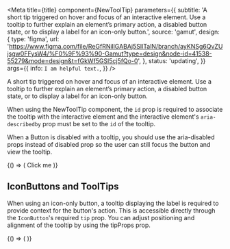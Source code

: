 


<Meta
  title={title}
  component={NewToolTip}
  parameters={{
    subtitle:
      'A short tip triggered on hover and focus of an interactive element. Use a tooltip to further explain an element’s primary action, a disabled button state, or to display a label for an icon-only button.',
    source: 'gamut',
    design: {
      type: 'figma',
      url:
        'https://www.figma.com/file/ReGfRNillGABAj5SlITalN/branch/ayKNSg6QvZUjsgw0FFysW4/%F0%9F%93%90-Gamut?type=design&node-id=41538-55279&mode=design&t=fGkWf5GSl5cj5fQo-0',
    },
    status: 'updating',
  }}
  args={{
    info: `I am helpful text.`,
  }}
/>


A short tip triggered on hover and focus of an interactive element. Use a tooltip to further explain an element’s primary action, a disabled button state, or to display a label for an icon-only button.

When using the NewToolTip component, the `id` prop is required to associate the tooltip with the interactive element and the interactive element's `aria-describedby` prop must be set to the `id` of the tooltip.

When a Button is disabled with a tooltip, you should use the aria-disabled props instead of disabled prop so the user can still focus the button and view the tooltip.

<Canvas>
  <Story name="NewToolTip">
    {() => (
      <FlexBox center py={64} m={24}>
      <NewToolTip id="fill-id" info="s">
        <FillButton aria-describedby="fill-id" aria-disabled icon={SparkleIcon}>Click me</FillButton>
        </NewToolTip>
        </FlexBox>
          )}
  </Story>
</Canvas>

<PropsTable story="NewToolTip" />

## IconButtons and ToolTips

When using an icon-only button, a tooltip displaying the label is required to provide context for the button's action. This is accessible directly through the `IconButton`'s required `tip` prop. You can adjust positioning and alignment of the tooltip by using the tipProps prop.


<Canvas>
  <Story name="InfoButton Tooltip">
    {() => (
    <FlexBox center py={64} m={24}>
        <IconButton tip="Beautify" icon={SparkleIcon} tipProps={{alignment: "bottom-center"}}/>
        </FlexBox>
          )}
  </Story>
  </Canvas>
